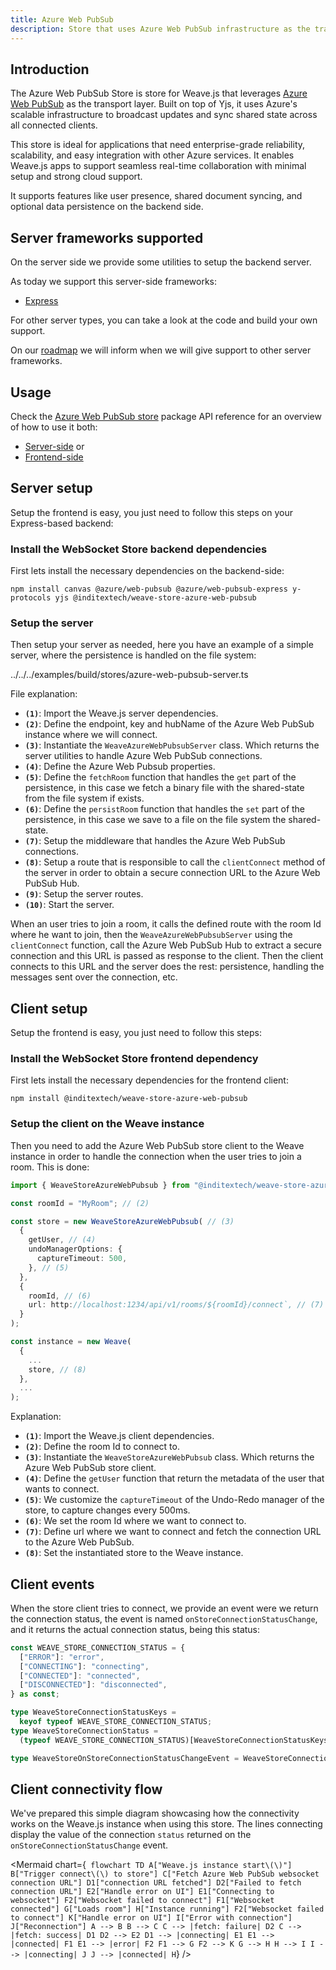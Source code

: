 ```yaml
---
title: Azure Web PubSub
description: Store that uses Azure Web PubSub infrastructure as the transport layer
---
```


## Introduction

The Azure Web PubSub Store is store for Weave.js that leverages [Azure Web PubSub](https://azure.microsoft.com/es-es/products/web-pubsub)
as the transport layer. Built on top of Yjs, it uses Azure's scalable infrastructure
to broadcast updates and sync shared state across all connected clients.

This store is ideal for applications that need enterprise-grade reliability,
scalability, and easy integration with other Azure services. It enables Weave.js apps
to support seamless real-time collaboration with minimal setup and strong cloud support.

It supports features like user presence, shared document syncing, and optional data persistence
on the backend side.

## Server frameworks supported

On the server side we provide some utilities to setup the backend server.

As today we support this server-side frameworks:

- [Express](https://expressjs.com/)

<Callout title="Other server frameworks">
  For other server types, you can take a look at the code and build your own support.

On our [roadmap](/docs/main/roadmap) we will inform when we will give support to other
server frameworks.

</Callout>

## Usage

Check the [Azure Web PubSub store](/docs/store-azure-web-pubsub) package API reference
for an overview of how to use it both:

- [Server-side](/docs/store-azure-web-pubsub#backend-side-usage) or
- [Frontend-side](/docs/store-azure-web-pubsub#frontend-side-usage)

## Server setup

Setup the frontend is easy, you just need to follow this steps on your Express-based backend:

<div className="fd-steps">

<div className="[&_h3]:fd-step">
 
### Install the WebSocket Store backend dependencies

First lets install the necessary dependencies on the backend-side:

```shell
npm install canvas @azure/web-pubsub @azure/web-pubsub-express y-protocols yjs @inditextech/weave-store-azure-web-pubsub
```

</div>

<div className="[&_h3]:fd-step">
 
### Setup the server

Then setup your server as needed, here you have an example of a simple server, where the persistence
is handled on the file system:

<include lang="ts" meta='title="server.ts"'>
  ../../../examples/build/stores/azure-web-pubsub-server.ts
</include>

File explanation:

- **`(1)`**: Import the Weave.js server dependencies.
- **`(2)`**: Define the endpoint, key and hubName of the Azure Web PubSub instance where we will connect.
- **`(3)`**: Instantiate the `WeaveAzureWebPubsubServer` class. Which returns the server utilities to handle
  Azure Web PubSub connections.
- **`(4)`**: Define the Azure Web Pubsub properties.
- **`(5)`**: Define the `fetchRoom` function that handles the `get` part of the persistence, in this
  case we fetch a binary file with the shared-state from the file system if exists.
- **`(6)`**: Define the `persistRoom` function that handles the `set` part of the persistence, in this
  case we save to a file on the file system the shared-state.
- **`(7)`**: Setup the middleware that handles the Azure Web PubSub connections.
- **`(8)`**: Setup a route that is responsible to call the `clientConnect` method of the server in order to
  obtain a secure connection URL to the Azure Web PubSub Hub.
- **`(9)`**: Setup the server routes.
- **`(10)`**: Start the server.

When an user tries to join a room, it calls the defined route with the room Id where he
want to join, then the `WeaveAzureWebPubsubServer` using the `clientConnect` function, call the Azure Web PubSub
Hub to extract a secure connection and this URL is passed as response to the client. Then the client connects to
this URL and the server does the rest: persistence, handling the messages sent over the connection, etc.

</div>

</div>

## Client setup

Setup the frontend is easy, you just need to follow this steps:

<div className="fd-steps">

<div className="[&_h3]:fd-step">
 
### Install the WebSocket Store frontend dependency

First lets install the necessary dependencies for the frontend client:

```shell
npm install @inditextech/weave-store-azure-web-pubsub
```

</div>

<div className="[&_h3]:fd-step">
 
### Setup the client on the Weave instance

Then you need to add the Azure Web PubSub store client to the Weave instance in order to handle
the connection when the user tries to join a room. This is done:

```ts
import { WeaveStoreAzureWebPubsub } from "@inditextech/weave-store-azure-web-pubsub/client"; // (1)

const roomId = "MyRoom"; // (2)

const store = new WeaveStoreAzureWebPubsub( // (3)
  {
    getUser, // (4)
    undoManagerOptions: {
      captureTimeout: 500,
    }, // (5)
  },
  {
    roomId, // (6)
    url: http://localhost:1234/api/v1/rooms/${roomId}/connect`, // (7)
  }
);

const instance = new Weave(
  {
    ...
    store, // (8)
  },
  ...
);
```

Explanation:

- **`(1)`**: Import the Weave.js client dependencies.
- **`(2)`**: Define the room Id to connect to.
- **`(3)`**: Instantiate the `WeaveStoreAzureWebPubsub` class. Which returns the Azure Web PubSub store client.
- **`(4)`**: Define the `getUser` function that return the metadata of the user that wants to connect.
- **`(5)`**: We customize the `captureTimeout` of the Undo-Redo manager of the store, to capture changes every 500ms.
- **`(6)`**: We set the room Id where we want to connect to.
- **`(7)`**: Define url where we want to connect and fetch the connection URL to the Azure Web PubSub.
- **`(8)`**: Set the instantiated store to the Weave instance.

</div>

</div>

## Client events

When the store client tries to connect, we provide an event were we return the connection status,
the event is named `onStoreConnectionStatusChange`, and it returns the actual connection status,
being this status:

```ts
const WEAVE_STORE_CONNECTION_STATUS = {
  ["ERROR"]: "error",
  ["CONNECTING"]: "connecting",
  ["CONNECTED"]: "connected",
  ["DISCONNECTED"]: "disconnected",
} as const;

type WeaveStoreConnectionStatusKeys =
  keyof typeof WEAVE_STORE_CONNECTION_STATUS;
type WeaveStoreConnectionStatus =
  (typeof WEAVE_STORE_CONNECTION_STATUS)[WeaveStoreConnectionStatusKeys];

type WeaveStoreOnStoreConnectionStatusChangeEvent = WeaveStoreConnectionStatus;
```

## Client connectivity flow

We've prepared this simple diagram showcasing how the connectivity works on the Weave.js instance
when using this store. The lines connecting display the value of the connection `status` returned
on the `onStoreConnectionStatusChange` event.

<Mermaid
  chart={`
flowchart TD
  A["Weave.js instance start\(\)"]
  B["Trigger connect\(\) to store"]
  C["Fetch Azure Web PubSub websocket connection URL"]
  D1["connection URL fetched"]
  D2["Failed to fetch connection URL"]
  E2["Handle error on UI"]
  E1["Connecting to websocket"]
  F2["Websocket failed to connect"]
  F1["Websocket connected"]
  G["Loads room"]
  H["Instance running"]
  F2["Websocket failed to connect"]
  K["Handle error on UI"]
  I["Error with connection"]
  J["Reconnection"]
  A --> B
  B --> C
  C --> |fetch: failure| D2
  C --> |fetch: success| D1
  D2 --> E2
  D1 --> |connecting| E1
  E1 --> |connected| F1
  E1 --> |error| F2
  F1 --> G
  F2 --> K
  G --> H
  H --> I
  I --> |connecting| J
  J --> |connected| H`}
/>
